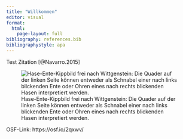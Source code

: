 ```yaml
---
title: "Willkommen"
editor: visual
format:
  html:
    page-layout: full
bibliography: references.bib
bibliographystyle: apa
---
```


Test Zitation [@Navarro.2015]

![Hase-Ente-Kippbild frei nach Wittgenstein: Die Quader auf der linken Seite können entweder als Schnabel einer nach links blickenden Ente oder Ohren eines nach rechts blickenden Hasen interpretiert werden.](images/entehase.jpg)

OSF-Link: https://osf.io/2qxwv/
